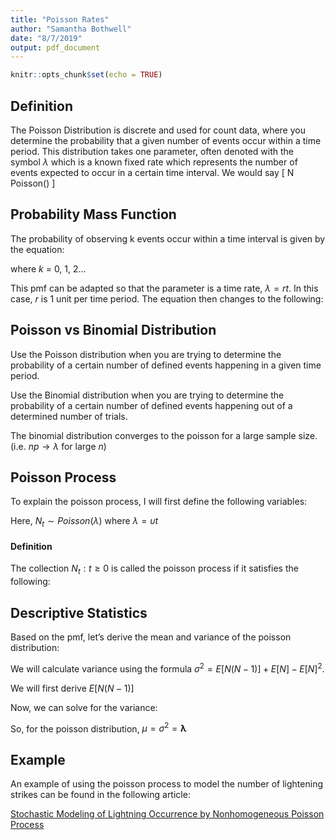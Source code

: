 ```yaml
---
title: "Poisson Rates"
author: "Samantha Bothwell"
date: "8/7/2019"
output: pdf_document
---
```


```r
knitr::opts_chunk$set(echo = TRUE)
```

## Definition
The Poisson Distribution is discrete and used for count data, where you determine the probability that a given number of events occur within a time period. This distribution takes one parameter, often denoted with the symbol $\lambda$  which is a known fixed rate which represents the number of events expected to occur in a certain time interval. We would say
\[
N \sim Poisson(\lambda)
\]

## Probability Mass Function

The probability of observing k events occur within a time interval is given by the equation:

\begin{center}
  P($k$ events occur) = \Large $\frac{e^{-\lambda}\lambda^k}{k!}$
\end{center}

\normalsize
where $k$ = 0, 1, 2...

This pmf can be adapted so that the parameter is a time rate, $\lambda = rt$. In this case, $r$ is 1 unit per time period. The equation then changes to the following:

\begin{center}
  P($k$ events occur in time $t$) = \Large$\frac{e^{-rt}(rt)^k}{k!}$ 
\end{center}

\normalsize

## Poisson vs Binomial Distribution

Use the Poisson distribution when you are trying to determine the probability of a certain number of defined events happening in a given time period.

Use the Binomial distribution when you are trying to determine the probability of a certain number of defined events happening out of a determined number of trials. 

The binomial distribution converges to the poisson for a large sample size. (i.e. $np \rightarrow \lambda$ for large $n$)

## Poisson Process

To explain the poisson process, I will first define the following variables:
\begin{itemize}
 \item $N_t$ = count of the number of events that are registered at time $t$
 \item $\upsilon$ = the mean number of events per unit time (\textit{intensity})
 \item $\upsilon_t$ = mean number of events in $t$ time units
\end{itemize}
 
Here, $N_t \sim Poisson(\lambda)$ where $\lambda = \upsilon t$

#### Definition
The collection ${N_t:t \geq 0}$ is called the poisson process if it satisfies the following:
\begin{enumerate}
  \item $N_0 = 0$
  \item If $s<t$, $N_s$ and $N_t-N_s$ are independent (\textit{memoryless})
  \item $N_{s+t} - N_t$ and $N_s$ have the same distribution (\textit{stationary})
  \item $lim_{t \rightarrow 0} = \frac{P(N_t = 1)}{t} = \upsilon$
  \item $lim_{t \rightarrow 0} = \frac{P(N_t > 1)}{t} = 0$ (can't have two events happen at the same time)
\end{enumerate}

## Descriptive Statistics

Based on the pmf, let's derive the mean and variance of the poisson distribution:

\begin{align*}
\mu = E[N] &= \sum_{k = 0}^\infty k \frac{e^{-\lambda}\lambda^k}{k!} \\
&= \sum_{k = 0}^\infty \frac{e^{-\lambda}\lambda^k}{(k-1)!} \\
&= \lambda \sum_{k = 1}^\infty \frac{e^{-\lambda}\lambda^{k-1}}{(k-1)!} \hspace{5mm} \textrm{Let } m = k-1 \\
&= \lambda \sum_{m = 0}^\infty \frac{e^{-\lambda}\lambda^m}{m!} \\
&= \lambda \cdot 1 \hspace{22mm} \textrm{Since } \sum_{k = 0}^\infty \frac{e^{-\lambda}\lambda^k}{k!} = 0 \\
&= \lambda
\end{align*}

We will calculate variance using the formula $\sigma^2 = E[N(N-1)] + E[N] - E[N]^2$.

We will first derive $E[N(N-1)]$

\begin{align*}
E[N(N-1)] &= \sum_{k = 0}^\infty k(k-1) \frac{e^{-\lambda}\lambda^k}{k!} \\
&= \sum_{k = 0}^\infty \frac{e^{-\lambda}\lambda^k}{(k-2)!} \\
&= \lambda^2 \sum_{k = 2}^\infty \frac{e^{-\lambda}\lambda^{k-2}}{(k-2)!} \hspace{10mm} \textrm{Let } m = k-2 \\
&= \lambda^2 \sum_{m = 0}^\infty \frac{e^{-\lambda}\lambda^m}{m!} \\
&= \lambda^2 \cdot 1 \hspace{27mm} \textrm{Since } \sum_{k = 0}^\infty \frac{e^{-\lambda}\lambda^k}{k!} = 0 \\
&= \lambda^2
\end{align*}

Now, we can solve for the variance:

\begin{align*}
\sigma^2 = Var[N] = E[N(N-1)] + E[N] - E[N]^2 = \lambda^2 + \lambda - \lambda^2 = \lambda
\end{align*}

So, for the poisson distribution, $\mu = \sigma^2 = \boldsymbol{\lambda}$


## Example

An example of using the poisson process to model the number of lightening strikes can be found in the following article:

[Stochastic Modeling of Lightning Occurrence by Nonhomogeneous Poisson Process](https://ieeexplore.ieee.org/stamp/stamp.jsp?tp=&arnumber=6344400)

